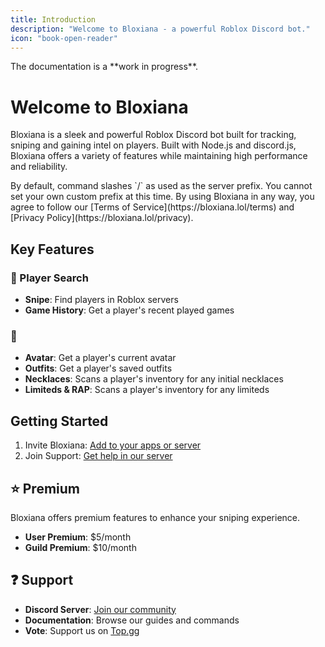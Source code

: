 ```yaml
---
title: Introduction
description: "Welcome to Bloxiana - a powerful Roblox Discord bot."
icon: "book-open-reader"
---
```


<Tip>
  The documentation is a **work in progress**.
</Tip>

# Welcome to Bloxiana

Bloxiana is a sleek and powerful Roblox Discord bot built for tracking, sniping and gaining intel on players.
Built with Node.js and discord.js, Bloxiana offers a variety of features while maintaining high performance and reliability.

<Info>
  By default, command slashes `/` as used as the server prefix.
  You cannot set your own custom prefix at this time.
</Info>

<Warning>
  By using Bloxiana in any way, you agree to follow our [Terms of Service](https://bloxiana.lol/terms) and [Privacy Policy](https://bloxiana.lol/privacy).
</Warning>

## Key Features

### 🎯 Player Search
- **Snipe**: Find players in Roblox servers
- **Game History**: Get a player's recent played games

### 🔎 
- **Avatar**: Get a player's current avatar
- **Outfits**: Get a player's saved outfits
- **Necklaces**: Scans a player's inventory for any initial necklaces
- **Limiteds & RAP**: Scans a player's inventory for any limiteds

## Getting Started

1. Invite Bloxiana: [Add to your apps or server](https://discord.com/oauth2/authorize?client_id=1328445990398722221)
2. Join Support: [Get help in our server](https://discord.gg/bloxiana)

## ⭐ Premium

Bloxiana offers premium features to enhance your sniping experience.

- **User Premium**: $5/month
- **Guild Premium**: $10/month

## ❓ Support

- **Discord Server**: [Join our community](https://discord.gg/bloxiana)
- **Documentation**: Browse our guides and commands
- **Vote**: Support us on [Top.gg](https://top.gg/bot/1328445990398722221)